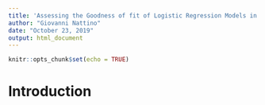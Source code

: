 ---
title: 'Assessing the Goodness of fit of Logistic Regression Models in Large Samples: A Modification of the Hosmer-Lemeshow Test'
author: "Giovanni Nattino"
date: "October 23, 2019"
output: html_document
---

```{r setup, include=FALSE}
knitr::opts_chunk$set(echo = TRUE)
```

# Introduction

```{r}

```

